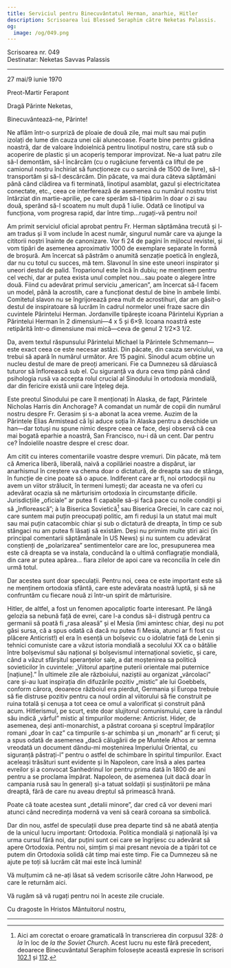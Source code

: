 ```yaml
---
title: Serviciul pentru Binecuvântatul Herman, anarhie, Hitler
description: Scrisoarea lui Blessed Seraphim către Neketas Palassis.
og:
  image: /og/049.png
---
```


<div style={{textAlign:'right', fontFamily:'monospace'}}>Scrisoarea nr. 049</div>
<div style={{textAlign:'left', fontFamily:'monospace'}}>Destinatar: Neketas Savvas Palassis</div>

---

27 mai/9 iunie 1970

Preot-Martir Ferapont

Dragă Părinte Neketas,

Binecuvântează-ne, Părinte!

Ne aflăm într-o surpriză de ploaie de două zile, mai mult sau mai puțin izolați de lume din cauza unei căi alunecoase. Foarte bine pentru grădina noastră, dar de valoare îndoielnică pentru linotipul nostru, care stă sub o acoperire de plastic și un acoperiș temporar improvizat. Ne-a luat patru zile să-l demontăm, să-l încărcăm (cu o rugăciune ferventă ca liftul de pe camionul nostru închiriat să funcționeze cu o sarcină de 1500 de livre), să-l transportăm și să-l descărcăm. Din păcate, va mai dura câteva săptămâni până când clădirea va fi terminată, linotipul asamblat, gazul și electricitatea conectate, etc., ceea ce interferează de asemenea cu numărul nostru trist întârziat din martie-aprilie, pe care sperăm să-l tipărim în doar o zi sau două, sperând să-l scoatem nu mult după 1 iulie. Odată ce linotipul va funcționa, vom progresa rapid, dar între timp…rugați-vă pentru noi!

Am primit serviciul oficial aprobat pentru Fr. Herman săptămâna trecută și l-am tradus și îl vom include în acest număr, singurul număr care va ajunge la cititorii noștri înainte de canonizare. Vor fi 24 de pagini în mijlocul revistei, și vom tipări de asemenea aproximativ 1000 de exemplare separate în formă de broșură. Am încercat să păstrăm o anumită senzație poetică în engleză, dar nu cu totul cu succes, mă tem. Slavonul în sine este uneori inspirator și uneori destul de palid. Troparionul este încă în dubiu; ne menținem pentru cel vechi, dar ar putea exista unul complet nou…sau poate o alegere între două. Fiind cu adevărat primul serviciu „american”, am încercat să-l facem un model, până la acrostih, care a funcționat destul de bine în ambele limbi. Comitetul slavon nu se îngrijorează prea mult de acrostihuri, dar am găsit-o destul de inspiratoare să lucrăm în cadrul normelor unei fraze sacre din cuvintele Părintelui Herman. Jordanville tipărește icoana Părintelui Kyprian a Părintelui Herman în 2 dimensiuni—4 x 5 și 6×9. Icoana noastră este retipărită într-o dimensiune mai mică—ceva de genul 2 1/2×3 1/2.

Da, avem textul răspunsului Părintelui Michael la Părintele Schmemann—este exact ceea ce este necesar astăzi. Din păcate, din cauza serviciului, va trebui să apară în numărul următor. Are 15 pagini. Sinodul acum obține un nucleu destul de mare de preoți americani. Fie ca Dumnezeu să dăruiască tuturor să înflorească sub el. Cu siguranță va dura ceva timp până când psihologia rusă va accepta rolul crucial al Sinodului în ortodoxia mondială, dar din fericire există unii care înțeleg deja.

Este preotul Sinodului pe care îl menționați în Alaska, de fapt, Părintele Nicholas Harris din Anchorage? A comandat un număr de copii din numărul nostru despre Fr. Gerasim și s-a abonat la acea vreme. Auzim de la Părintele Elias Armistead că își aduce soția în Alaska pentru a deschide un han—dar totuși nu spune nimic despre ceea ce face, deși observă că cea mai bogată eparhie a noastră, San Francisco, nu-i dă un cent. Dar pentru ce? Îndoielile noastre despre el cresc doar.

Am citit cu interes comentariile voastre despre vremuri. Din păcate, mă tem că America liberă, liberală, naivă a copilăriei noastre a dispărut, iar anarhismul în creștere va chema doar o dictatură, de dreapta sau de stânga, în funcție de cine poate să o apuce. Indiferent care ar fi, noi ortodocșii nu avem un viitor strălucit, în termeni lumești; dar aceasta ne va oferi cu adevărat ocazia să ne mărturisim ortodoxia în circumstanțe dificile. Jurisdicțiile „oficiale” ar putea fi capabile să-și facă pace cu noile condiții și să „înflorească”; à la Biserica Sovietică[^1] sau Biserica Greciei, în care caz noi, care suntem mai puțin preocupați politic, am fi reduși la un statut mai mult sau mai puțin catacombic chiar și sub o dictatură de dreapta, în timp ce sub stângaci nu am putea fi lăsați să existăm. Deși nu primim multe știri aici (în principal comentarii săptămânale în US News) și nu suntem cu adevărat conștienți de „polarizarea” sentimentelor care are loc, presupunerea mea este că dreapta se va instala, conducând la o ultimă conflagrație mondială, din care ar putea apărea… fiara zilelor de apoi care va reconcilia în cele din urmă totul.

Dar acestea sunt doar speculații. Pentru noi, ceea ce este important este să ne menținem ortodoxia sfântă, care este adevărata noastră luptă, și să ne confruntăm cu fiecare nouă zi într-un spirit de mărturisire.

Hitler, de altfel, a fost un fenomen apocaliptic foarte interesant. Pe lângă gelozia sa nebună față de evrei, care l-a condus să-i distrugă pentru ca germanii să poată fi „rasa aleasă” și el Mesia (îmi amintesc chiar, deși nu pot găsi sursa, că a spus odată că dacă nu putea fi Mesia, atunci ar fi fost cu plăcere Anticrist!) el era în esență un bolșevic cu o idolatrie față de Lenin și tehnici comuniste care a văzut istoria mondială a secolului XX ca o bătălie între bolșevismul său național și bolșevismul internațional sovietic, și care, când a văzut sfârșitul speranțelor sale, a dat moștenirea sa politică sovieticilor în cuvintele: „Viitorul aparține puterii orientale mai puternice [națiune].” În ultimele zile ale războiului, naziștii au organizat „vârcolaci” care și-au luat inspirația din difuzările pozitiv „mistic” ale lui Goebbels, conform cărora, deoarece războiul era pierdut, Germania și Europa trebuie să fie distruse pozitiv pentru ca noul ordin al viitorului să fie construit pe ruina totală și cenușa a tot ceea ce omul a valorificat și construit până acum. Hitlerismul, pe scurt, este doar slujitorul comunismului, care la rândul său indică „vârful” mistic al timpurilor moderne: Anticrist. Hider, de asemenea, deși anti-monarchist, a păstrat coroana și sceptrul împăraților romani „doar în caz” ca timpurile s-ar schimba și un „monarh” ar fi cerut; și a spus odată de asemenea „dacă călugării de pe Muntele Athos ar semna vreodată un document dându-mi moștenirea Imperiului Oriental, cu siguranță păstrați-l” pentru o astfel de schimbare în spiritul timpurilor. Exact aceleași trăsături sunt evidente și în Napoleon, care însă a ales partea evreilor și a convocat Sanhedrinul lor pentru prima dată în 1800 de ani pentru a se proclama împărat. Napoleon, de asemenea (uit dacă doar în campania rusă sau în general) și-a tatuat soldații și susținătorii pe mâna dreaptă, fără de care nu aveau dreptul să primească hrană.

Poate că toate acestea sunt „detalii minore”, dar cred că vor deveni mari atunci când necredința modernă va veni să ceară coroana sa simbolică.

Dar din nou, astfel de speculații duse prea departe tind să ne abată atenția de la unicul lucru important: Ortodoxia. Politica mondială și națională își va urma cursul fără noi, dar puțini sunt cei care se îngrijesc cu adevărat să apere Ortodoxia. Pentru noi, simțim și mai presant nevoia de a tipări tot ce putem din Ortodoxia solidă cât timp mai este timp. Fie ca Dumnezeu să ne ajute pe toți să lucrăm cât mai este încă lumină!

Vă mulțumim că ne-ați lăsat să vedem scrisorile către John Harwood, pe care le returnăm aici.

Vă rugăm să vă rugați pentru noi în aceste zile cruciale.

Cu dragoste în Hristos Mântuitorul nostru,

---

[^1]: Aici am corectat o eroare gramaticală în transcrierea din corpusul 328: *à la* în loc de *la the Soviet Church*. Acest lucru nu este fără precedent, deoarece Binecuvântatul Seraphim folosește această expresie în scrisori [102.1](/letter/102-1) și [112](/letter/112).
